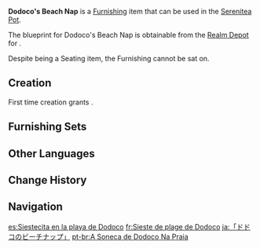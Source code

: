 {{Furnishing Infobox
|id             = 373352
|image          = Item Dodoco's Beach Nap.png
|category       = Outdoor Furnishing
|subcategory    = Seating
|set            = 
|quality        = 4
|adeptal_energy = 90
|load           = 35
|reduced_load   = 24
|description    = "A reclining chair is a reclining chair, not a trampoline. You should really just lie on it and bask in the sun."<br>"C'mon, this chair is pretty tough. [[Klee]] can jump on it, and it'll be just fine!"<br>"Naturally. Ms. [[Alice]] did design it, after all. I suspect that even a [[Ruin Guard]] might not be able to break it."<br>"If we tie three of these chairs together, we might be able to make a giant slingshot and send [[Jumpy Dumpty|Jumpy Dumpties]] over the city walls and into [[Cider Lake]]!"<br>...<br>The [[Jean|Acting Grand Master]] happened to overhear this chat between Klee and [[Albedo]] as she passed by.<br>As such, Albedo had to write a guarantee that "mementos from the [[Golden Apple Archipelago]] will not be modified for use in pranks" on Klee's behalf after these reclining chairs were brought back to [[Mondstadt]].
|mention        = Klee;Alice;Jean;Albedo
|blueprint      = Realm Depot
|source1        = 
|source2        = 
|source3        = 
|source4        = 
|source5        = 
}}
'''Dodoco's Beach Nap''' is a [[Furnishing]] item that can be used in the [[Serenitea Pot]].

The blueprint for Dodoco's Beach Nap is obtainable from the [[Realm Depot]] for {{Item|Realm Currency|24|x=240}}.

Despite being a Seating item, the Furnishing cannot be sat on.

==Creation==
First time creation grants {{Item|Trust|24|x=90}}.
{{Recipe
|type = Creation
|time = 16h
|Cuihua Wood = 6
|Fabric = 3
|Red Dye = 3
|sort = Cuihua Wood;Fabric;Red Dye
}}

==Furnishing Sets==
{{Craft Usage|type=Furnishing Set}}

==Other Languages==
{{Other Languages
|default_hidden = 1
|en      = Dodoco's Beach Nap
|zhs     = 「嘟嘟可的沙滩小憩」
|zhs_rm  = "Dūdūkě de Shātān Xiǎoqì"
|zht     = 「嘟嘟可的沙灘小憩」
|zht_rm  = "Dūdūkě de Shātān Xiǎoqì"
|ja      = 「ドドコのビーチナップ」
|ja_rm   = "Dodoko no Biichi Nappu"
|ko      = 「도도코의 모래 위의 휴식」
|ko_rm   = "Dodoko-ui Morae Wi-ui Hyusik"
|es      = Siestecita en la playa de Dodoco
|fr      = Sieste de plage de Dodoco
|ru      = Сон на пляже Додоко
|th      = "Dodoco งีบหลับบนชายหาด"
|th_rm   = 
|vi      = Giấc Ngủ Trên Bãi Biển Của Dodoco
|de      = „Dodocos Strandnickerchen“
|id      = "Bersantai di Pantai Punya Dodoco"
|pt      = A Soneca de Dodoco Na Praia
|tr      = Dodoko'nun Sahil Uykusu
|it      = Riposino sulla spiaggia di Dodoco
}}

==Change History==
{{Change History|2.8}}

==Navigation==
{{Furnishing Navbox|exterior}}

[[es:Siestecita en la playa de Dodoco]]
[[fr:Sieste de plage de Dodoco]]
[[ja:「ドドコのビーチナップ」]]
[[pt-br:A Soneca de Dodoco Na Praia]]